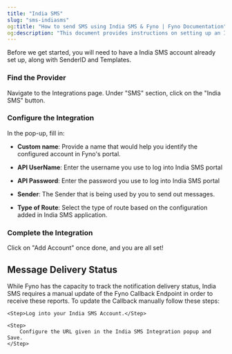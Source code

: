 ```yaml
---
title: "India SMS"
slug: "sms-indiasms"
og:title: "How to send SMS using India SMS & Fyno | Fyno Documentation"
og:description: "This document provides instructions on setting up an India SMS account in Fyno, including filling in necessary information and updating the Callback Endpoint in India SMS for message delivery status tracking."
---
```


Before we get started, you will need to have a India SMS account already set up, along with SenderID and Templates.

<Steps>

### Find the Provider

Navigate to the Integrations page. Under "SMS" section, click on the "India SMS" button.

### Configure the Integration

In the pop-up, fill in:

-   **Custom name**: Provide a name that would help you identify the configured account in Fyno's portal.

-   **API UserName**: Enter the username you use to log into India SMS portal

-   **API Password**: Enter the password you use to log into India SMS portal

-   **Sender**: The Sender that is being used by you to send out messages.

-   **Type of Route**: Select the type of route based on the configuration added in India SMS application.

### Complete the Integration

Click on "Add Account" once done, and you are all set!

</Steps>

## Message Delivery Status

While Fyno has the capacity to track the notification delivery status, India SMS requires a manual update of the Fyno Callback Endpoint in order to receive these reports. To update the Callback manually follow these steps:

<Steps>

    <Step>Log into your India SMS Account.</Step>

    <Step>
        Configure the URL given in the India SMS Integration popup and Save.
    </Step>

</Steps>
